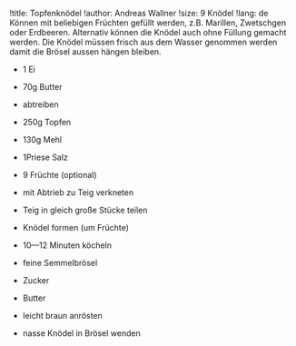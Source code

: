 !title: Topfenknödel
!author: Andreas Wallner
!size: 9 Knödel
!lang: de
Können mit beliebigen Früchten gefüllt werden, z.B. Marillen, Zwetschgen oder
Erdbeeren. Alternativ können die Knödel auch ohne Füllung gemacht werden.
Die Knödel müssen frisch aus dem Wasser genommen werden damit die Brösel
aussen hängen bleiben.

* 1 Ei
* 70g Butter
- abtreiben

* 250g Topfen
* 130g Mehl
* 1Priese Salz
* 9 Früchte (optional)
- mit Abtrieb zu Teig verkneten
- Teig in gleich große Stücke teilen
- Knödel formen (um Früchte)
- 10—12 Minuten köcheln

* feine Semmelbrösel
* Zucker
* Butter
- leicht braun anrösten
- nasse Knödel in Brösel wenden
